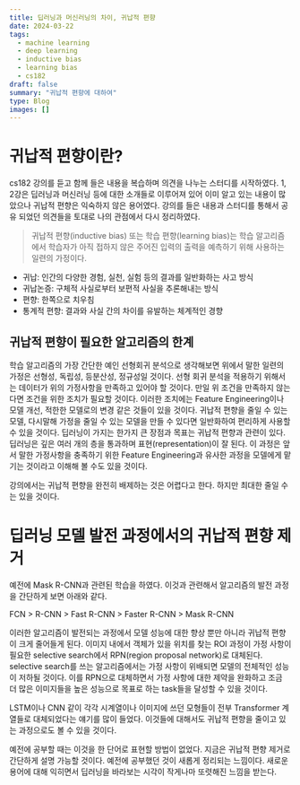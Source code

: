 ```yaml
---
title: 딥러닝과 머신러닝의 차이, 귀납적 편향
date: 2024-03-22
tags:
  - machine learning
  - deep learning
  - inductive bias
  - learning bias
  - cs182
draft: false
summary: "귀납적 편향에 대하여"
type: Blog
images: []
---
```


# 귀납적 편향이란?

cs182 강의를 듣고 함께 들은 내용을 복습하며 의견을 나누는 스터디를 시작하였다.
1, 2강은 딥러닝과 머신러닝 등에 대한 소개들로 이루어져 있어 이미 알고 있는 내용이 많았으나 귀납적 편향은 익숙하지 않은 용어였다.
강의를 들은 내용과 스터디를 통해서 공유 되었던 의견들을 토대로 나의 관점에서 다시 정리하였다.

>귀납적 편향(inductive bias) 또는 학습 편향(learning bias)는 학습 알고리즘에서 학습자가 
>아직 접하지 않은 주어진 입력의 출력을 예측하기 위해 사용하는 일련의 가정이다.

- 귀납: 인간의 다양한 경험, 실천, 실험 등의 결과를 일반화하는 사고 방식
- 귀납논증: 구체적 사실로부터 보편적 사실을 추론해내는 방식
- 편향: 한쪽으로 치우침
- 통계적 편향: 결과와 사실 간의 차이를 유발하는 체계적인 경향

## 귀납적 편향이 필요한 알고리즘의 한계

학습 알고리즘의 가장 간단한 예인 선형회귀 분석으로 생각해보면 위에서 말한 일련의 가정은 선형성, 독립성, 등분산성, 정규성일 것이다.
선형 회귀 분석을 적용하기 위해서는 데이터가 위의 가정사항을 만족하고 있어야 할 것이다.
만일 위 조건을 만족하지 않는 다면 조건을 위한 조치가 필요할 것이다.
이러한 조치에는 Feature Engineering이나 모델 개선, 적한한 모델로의 변경 같은 것들이 있을 것이다.
귀납적 편향을 줄일 수 있는 모델, 다시말해 가정을 줄일 수 있는 모델을 만들 수 있다면 일반화하여 편리하게 사용할 수 있을 것이다.
딥러닝이 가지는 한가지 큰 장점과 목표는 귀납적 편향과 관련이 있다.
딥러닝은 깊은 여러 개의 층을 통과하며 표현(representation)이 잘 된다.
이 과정은 앞서 말한 가정사항을 충족하기 위한 Feature Engineering과 유사한 과정을 모델에게 맡기는 것이라고 이해해 볼 수도 있을 것이다.

강의에서는 귀납적 편향을 완전히 배제하는 것은 어렵다고 한다.
하지만 최대한 줄일 수는 있을 것이다.

# 딥러닝 모델 발전 과정에서의 귀납적 편향 제거

예전에 Mask R-CNN과 관련된 학습을 하였다.
이것과 관련해서 알고리즘의 발전 과정을 간단하게 보면 아래와 같다.

FCN > R-CNN > Fast R-CNN > Faster R-CNN > Mask R-CNN

이러한 알고리즘이 발전되는 과정에서 모델 성능에 대한 향상 뿐만 아니라 귀납적 편향이 크게 줄어들게 된다.
이미지 내에서 객체가 있을 위치를 찾는 ROI 과정이 가정 사항이 필요한 selective search에서 RPN(region proposal network)로 대체된다.
selective search를 쓰는 알고리즘에서는 가정 사항이 위배되면 모델의 전체적인 성능이 저하될 것이다.
이를 RPN으로 대체하면서 가정 사항에 대한 제약을 완화하고 조금 더 많은 이미지들을 높은 성능으로 목표로 하는 task들을 달성할 수 있을 것이다.

LSTM이나 CNN 같이 각각 시계열이나 이미지에 쓰던 모형들이 전부 Transformer 계열들로 대체되었다는 얘기를 많이 들었다.
이것들에 대해서도 귀납적 편향을 줄이고 있는 과정으로도 볼 수 있을 것이다.

예전에 공부할 때는 이것을 한 단어로 표현할 방법이 없었다.
지금은 귀납적 편향 제거로 간단하게 설명 가능할 것이다.
예전에 공부했던 것이 새롭게 정리되는 느낌이다.
새로운 용어에 대해 익히면서 딥러닝을 바라보는 시각이 작게나마 또렷해진 느낌을 받는다.

